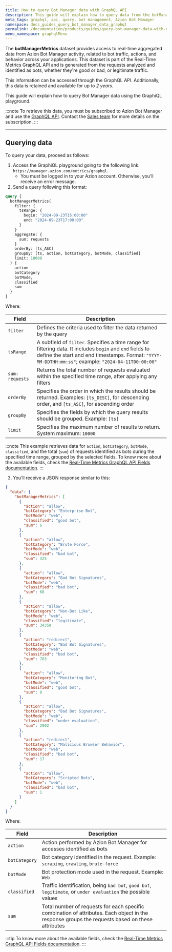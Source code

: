 ```yaml
---
title: How to query Bot Manager data with GraphQL API
description: This guide will explain how to query data from the botManagerMetrics dataset using the GraphiQL playground.
meta_tags: graphql, api, query, bot management, Azion Bot Manager
namespace: docs_guides_query_bot_manager_data_graphql
permalink: /documentation/products/guides/query-bot-manager-data-with-graphql/
menu_namespace: graphqlMenu
---
```


The **botManagerMetrics** dataset provides access to real-time aggregated data from Azion Bot Manager activity, related to bot traffic, actions, and behavior across your applications. This dataset is part of the Real-Time Metrics GraphQL API and is generated from the requests analyzed and identified as bots, whether they're good or bad, or legitimate traffic.

This information can be accessed through the GraphQL API. Additionally, this data is retained and available for up to *2 years*.

This guide will explain how to query Bot Manager data using the GraphiQL playground.

:::note
To retrieve this data, you must be subscribed to Azion Bot Manager and use the [GraphQL API](/en/documentation/devtools/graphql-api/overview/). Contact the [Sales team](https://www.azion.com/en/contact-sales/) for more details on the subscription.
:::

---

## Querying data

To query your data, proceed as follows:

1. Access the GraphiQL playground going to the following link: `https://manager.azion.com/metrics/graphql`.
    - You must be logged in to your Azion account. Otherwise, you'll receive an error message.
2. Send a query following this format:

```graphql
query {
  botManagerMetrics(
    filter: {
      tsRange: {
        begin: "2024-09-23T15:00:00"
        end: "2024-09-23T17:00:00"
      }
    }
    aggregate: {
      sum: requests
    }
    orderBy: [ts_ASC]
    groupBy: [ts, action, botCategory, botMode, classified]
    limit: 10000
  ) {
    action
    botCategory
    botMode,
    classified
    sum
  }
}
```

Where:

| Field | Description |
|----------|----------|
| `filter` | Defines the criteria used to filter the data returned by the query |
| `tsRange` | A subfield of `filter`. Specifies a time range for filtering data. It includes `begin` and `end` fields to define the start and end timestamps. Format: `"YYYY-MM-DDTHH:mm:ss"`; example: `"2024-04-11T00:00:00"` |
| `sum: requests` | Returns the total number of requests evaluated within the specified time range, after applying any filters |
| `orderBy` | Specifies the order in which the results should be returned. Examples: `[ts_DESC]`, for descending order, and `[ts_ASC]`, for ascending order |
| `groupBy` | Specifies the fields by which the query results should be grouped. Example: `[ts]` |
| `limit` | Specifies the maximum number of results to return. System maximum: `10000` |

:::note
This example retrieves data for `action`, `botCategory`, `botMode`, `classified`, and the total (`sum`) of requests identified as bots during the specified time range, grouped by the selected fields. To know more about the available fields, check the [Real-Time Metrics GraphQL API Fields documentation](/en/documentation/devtools/graphql-api/features/gql-real-time-metrics-fields/).
:::

3. You'll receive a JSON response similar to this: 

```json
{
  "data": {
    "botManagerMetrics": [
      {
        "action": "allow",
        "botCategory": "Enterprise Bot",
        "botMode": "web",
        "classified": "good bot",
        "sum": 6
      },
      {
        "action": "allow",
        "botCategory": "Brute Force",
        "botMode": "web",
        "classified": "bad bot",
        "sum": 325
      },
      {
        "action": "allow",
        "botCategory": "Bad Bot Signatures",
        "botMode": "web",
        "classified": "bad bot",
        "sum": 68
      },
      {
        "action": "allow",
        "botCategory": "Non-Bot Like",
        "botMode": "web",
        "classified": "legitimate",
        "sum": 34359
      },
      {
        "action": "redirect",
        "botCategory": "Bad Bot Signatures",
        "botMode": "web",
        "classified": "bad bot",
        "sum": 703
      },
      {
        "action": "allow",
        "botCategory": "Monitoring Bot",
        "botMode": "web",
        "classified": "good bot",
        "sum": 8
      },
      {
        "action": "allow",
        "botCategory": "Bad Bot Signatures",
        "botMode": "web",
        "classified": "under evaluation",
        "sum": 2902
      },
      {
        "action": "redirect",
        "botCategory": "Malicious Browser Behavior",
        "botMode": "web",
        "classified": "bad bot",
        "sum": 17
      },
      {
        "action": "allow",
        "botCategory": "Scripted Bots",
        "botMode": "web",
        "classified": "bad bot",
        "sum": 1
      }
    ]
  }
}
```

Where: 

| Field | Description |
|----------|----------|
| `action` | Action performed by Azion Bot Manager for accesses identified as bots |
| `botCategory` | Bot category identified in the request. Example: `scraping`, `crawling`, `brute-force` |
| `botMode` | Bot protection mode used in the request. Example: `Web` |
| `classified` | Traffic identification, being `bad bot`, `good bot`, `legitimate`, or `under evaluation` the possible values |
| `sum` | Total number of requests for each specific combination of attributes. Each object in the response groups the requests based on these attributes |

:::tip
To know more about the available fields, check the [Real-Time Metrics GraphQL API Fields documentation](/en/documentation/devtools/graphql-api/features/gql-real-time-metrics-fields/).
:::

